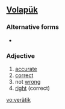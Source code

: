 ==[[Volapük]]==

===Alternative forms===
* {{l|vo|veraytik}}

===Adjective===
{{infl|vo|adjective}}

# [[accurate]]
# [[correct]]
# not [[wrong]] 
# [[right]] (correct)

[[vo:verätik]]
